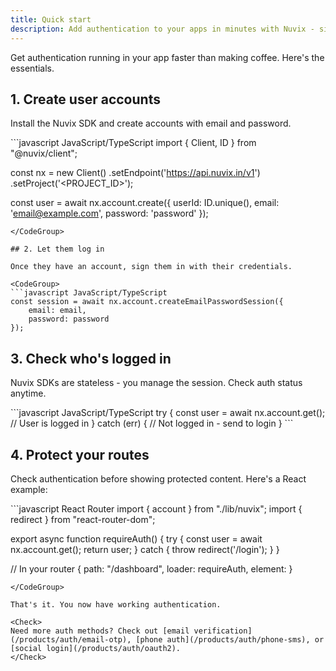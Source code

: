 ```yaml
---
title: Quick start
description: Add authentication to your apps in minutes with Nuvix - simple signup & login that just works.
---
```


Get authentication running in your app faster than making coffee. Here's the essentials.

## 1. Create user accounts

Install the Nuvix SDK and create accounts with email and password.

<CodeGroup>
```javascript JavaScript/TypeScript
import { Client, ID } from "@nuvix/client";

const nx = new Client()
    .setEndpoint('https://api.nuvix.in/v1')
    .setProject('<PROJECT_ID>');

const user = await nx.account.create({
    userId: ID.unique(), 
    email: 'email@example.com', 
    password: 'password'
});
```
</CodeGroup>

## 2. Let them log in

Once they have an account, sign them in with their credentials.

<CodeGroup>
```javascript JavaScript/TypeScript
const session = await nx.account.createEmailPasswordSession({
    email: email, 
    password: password
});
```
</CodeGroup>

## 3. Check who's logged in

Nuvix SDKs are stateless - you manage the session. Check auth status anytime.

<CodeGroup>
```javascript JavaScript/TypeScript
try {
    const user = await nx.account.get();
    // User is logged in
} catch (err) {
    // Not logged in - send to login
}
```
</CodeGroup>

## 4. Protect your routes

Check authentication before showing protected content. Here's a React example:

<CodeGroup>
```javascript React Router
import { account } from "./lib/nuvix";
import { redirect } from "react-router-dom";

export async function requireAuth() {
  try {
    const user = await nx.account.get();
    return user;
  } catch {
    throw redirect('/login');
  }
}

// In your router
{
  path: "/dashboard",
  loader: requireAuth,
  element: <Dashboard />
}
```
</CodeGroup>

That's it. You now have working authentication.

<Check>
Need more auth methods? Check out [email verification](/products/auth/email-otp), [phone auth](/products/auth/phone-sms), or [social login](/products/auth/oauth2).
</Check>